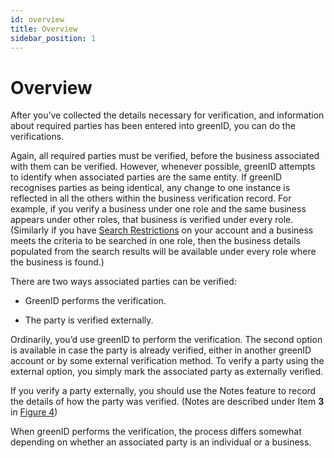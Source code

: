 ```yaml
---
id: overview
title: Overview
sidebar_position: 1
---
```


# Overview

After you’ve collected the details necessary for verification, and information about required parties has been entered into greenID, you can do the verifications.

Again, all required parties must be verified, before the business associated with them can be verified. However, whenever possible, greenID attempts to identify when associated parties are the same entity. If greenID recognises parties as being identical, any change to one instance is reflected in all the others within the business verification record. For example, if you verify a business under one role and the same business appears under other roles, that business is verified under every role. (Similarly if you have [Search Restrictions](https://vixverify.atlassian.net/wiki/spaces/GREEN/pages/514261448/greenID+Business+Search+Restrictions) on your account and a business meets the criteria to be searched in one role, then the business details populated from the search results will be available under every role where the business is found.)

There are two ways associated parties can be verified:

- GreenID performs the verification.

- The party is verified externally.

Ordinarily, you’d use greenID to perform the verification. The second option is available in case the party is already verified, either in another greenID account or by some external verification method. To verify a party using the external option, you simply mark the associated party as externally verified.

If you verify a party externally, you should use the Notes feature to record the details of how the party was verified. (Notes are described under Item **3** in [Figure 4](https://vixverify.atlassian.net/wiki/spaces/GREEN/pages/492307184/Verify+a+business#Verifyabusiness-Figure4))

When greenID performs the verification, the process differs somewhat depending on whether an associated party is an individual or a business.
